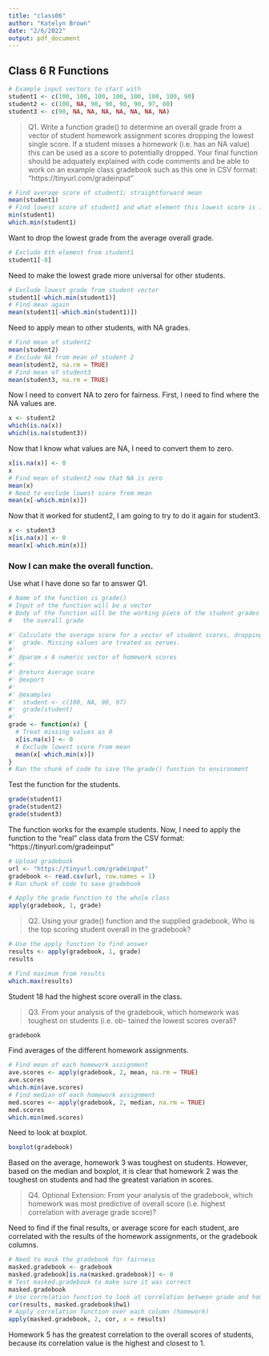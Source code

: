 ```yaml
---
title: "class06"
author: "Katelyn Brown"
date: "2/6/2022"
output: pdf_document
---
```


## Class 6 R Functions

```r
# Example input vectors to start with
student1 <- c(100, 100, 100, 100, 100, 100, 100, 90)
student2 <- c(100, NA, 90, 90, 90, 90, 97, 80)
student3 <- c(90, NA, NA, NA, NA, NA, NA, NA)
```

> Q1. Write a function grade() to determine an overall grade from a vector of 
  student homework assignment scores dropping the lowest single score. If a 
  student misses a homework (i.e. has an NA value) this can be used as a score to 
  potentially dropped. Your final function should be adquately explained with code 
  comments and be able to work on an example class gradebook such as this one in 
  CSV format: “https://tinyurl.com/gradeinput” 

``` r
# Find average score of student1; straightforward mean
mean(student1)
# Find lowest score of student1 and what element this lowest score is in
min(student1)
which.min(student1)
```

Want to drop the lowest grade from the average overall grade.

```r
# Exclude 8th element from student1
student1[-8]
```

Need to make the lowest grade more universal for other students.
```r
# Exclude lowest grade from student vector
student1[-which.min(student1)]
# Find mean again
mean(student1[-which.min(student1)])
```

Need to apply mean to other students, with NA grades.
```r
# Find mean of student2
mean(student2)
# Exclude NA from mean of student 2
mean(student2, na.rm = TRUE)
# Find mean of student3
mean(student3, na.rm = TRUE)
```

Now I need to convert NA to zero for fairness. First, I need to find where the 
NA values are.
```r
x <- student2
which(is.na(x))
which(is.na(student3))
```

Now that I know what values are NA, I need to convert them to zero.
```r
x[is.na(x)] <- 0
x
# Find mean of student2 now that NA is zero
mean(x)
# Need to exclude lowest score from mean
mean(x[-which.min(x)])
```

Now that it worked for student2, I am going to try to do it again for student3.
```r
x <- student3
x[is.na(x)] <- 0
mean(x[-which.min(x)])
```

### Now I can make the overall function.

Use what I have done so far to answer Q1. 
```r
# Name of the function is grade()
# Input of the function will be a vector
# Body of the function will be the working piece of the student grades to find 
#   the overall grade

#' Calculate the average score for a vector of student scores, dropping lowest
#'  grade. Missing values are treated as zeroes.
#'
#' @param x A numeric vector of homework scores
#'
#' @return Average score
#' @export
#'
#' @examples
#'  student <- c(100, NA, 90, 97)
#'  grade(student)
#'  
grade <- function(x) {
  # Treat missing values as 0
  x[is.na(x)] <- 0
  # Exclude lowest score from mean
  mean(x[-which.min(x)])
}
# Ran the chunk of code to save the grade() function to environment
```

Test the function for the students.
```r
grade(student1)
grade(student2)
grade(student3)
```

The function works for the example students. 
Now, I need to apply the function to the "real" class data from the CSV format:
“https://tinyurl.com/gradeinput”

```r
# Upload gradebook
url <- "https://tinyurl.com/gradeinput"
gradebook <- read.csv(url, row.names = 1)
# Ran chunk of code to save gradebook
```

```r
# Apply the grade function to the whole class
apply(gradebook, 1, grade)
```

> Q2. Using your grade() function and the supplied gradebook, Who is the top 
  scoring student overall in the gradebook?

```r
# Use the apply function to find answer
results <- apply(gradebook, 1, grade)
results
```


```r
# Find maximum from results
which.max(results)
```

Student 18 had the highest score overall in the class.

> Q3. From your analysis of the gradebook, which homework was toughest on 
  students (i.e. ob- tained the lowest scores overall?

```r
gradebook
```

Find averages of the different homework assignments.
```r
# Find mean of each homework assignment
ave.scores <- apply(gradebook, 2, mean, na.rm = TRUE)
ave.scores
which.min(ave.scores)
# Find median of each homework assignment
med.scores <- apply(gradebook, 2, median, na.rm = TRUE)
med.scores
which.min(med.scores)
```

Need to look at boxplot.
```r
boxplot(gradebook)
```

Based on the average, homework 3 was toughest on students. However, based on the
median and boxplot, it is clear that homework 2 was the toughest on students and
had the greatest variation in scores.

> Q4. Optional Extension: From your analysis of the gradebook, which homework 
  was most predictive of overall score (i.e. highest correlation with average 
  grade score)?

Need to find if the final results, or average score for each student, are 
correlated with the results of the homework assignments, or the gradebook 
columns.
```r
# Need to mask the gradebook for fairness
masked.gradebook <- gradebook
masked.gradebook[is.na(masked.gradebook)] <- 0
# Test masked.gradebook to make sure it was correct
masked.gradebook
# Use correlation function to look at correlation between grade and homework
cor(results, masked.gradebook$hw1)
# Apply correlation function over each column (homework)
apply(masked.gradebook, 2, cor, x = results)
```
Homework 5 has the greatest correlation to the overall scores of students,
because its correlation value is the highest and closest to 1.

